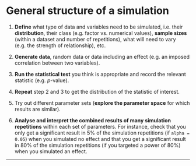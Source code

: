# General structure of a simulation

1. **Define** what type of data and variables need to be simulated, i.e. their **distribution**, their class (e.g. factor vs. numerical values), **sample sizes** (within a dataset and number of repetitions), what will need to vary (e.g. the strength of relationship), etc.  

2. **Generate data**, random data or data including an effect (e.g. an imposed correlation between two variables).  

3. **Run the statistical test** you think is appropriate and record the relevant statistic (e.g. *p*-value). 

4. **Repeat** step 2 and 3 to get the distribution of the statistic of interest.  

5. Try out different parameter sets (**explore the parameter space** for which results are similar).  

6. **Analyse and interpret the combined results of many simulation repetitions** within each set of parameters. For instance, check that you only get a significant result in 5% of the simulation repetitions (if `alpha = 0.05`) when you simulated no effect and that you get a significant result in 80% of the simulation repetitions (if you targeted a power of 80%) when you simulated an effect.  

***

